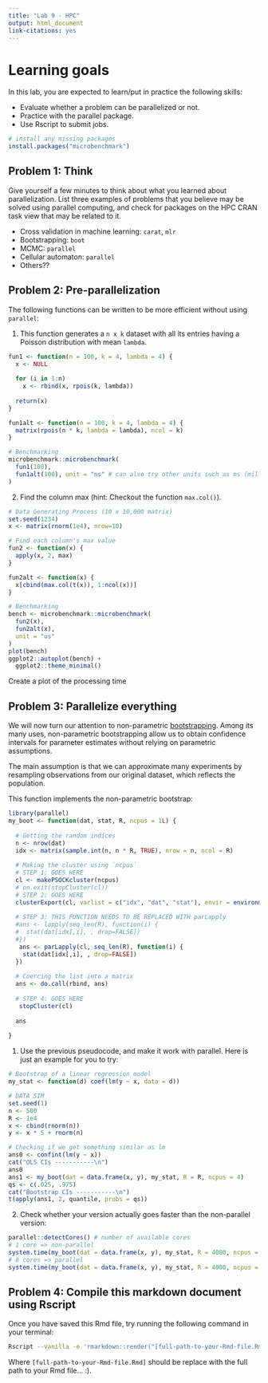 ```yaml
---
title: "Lab 9 - HPC"
output: html_document
link-citations: yes
---
```


# Learning goals

In this lab, you are expected to learn/put in practice the following skills:

- Evaluate whether a problem can be parallelized or not.
- Practice with the parallel package.
- Use Rscript to submit jobs.

```r
# install any missing packages
install.packages("microbenchmark")
```

## Problem 1: Think

Give yourself a few minutes to think about what you learned about parallelization. List three
examples of problems that you believe may be solved using parallel computing,
and check for packages on the HPC CRAN task view that may be related to it.

- Cross validation in machine learning: `carat`, `mlr`
- Bootstrapping: `boot`
- MCMC: `parallel`
- Cellular automaton: `parallel`
- Others??

## Problem 2: Pre-parallelization

The following functions can be written to be more efficient without using
`parallel`:

1. This function generates a `n x k` dataset with all its entries having a Poisson distribution with mean `lambda`.

```r
fun1 <- function(n = 100, k = 4, lambda = 4) {
  x <- NULL
  
  for (i in 1:n)
    x <- rbind(x, rpois(k, lambda))
  
  return(x)
}

fun1alt <- function(n = 100, k = 4, lambda = 4) {
  matrix(rpois(n * k, lambda = lambda), ncol = k)
}

# Benchmarking
microbenchmark::microbenchmark(
  fun1(100),
  fun1alt(100), unit = "ns" # can also try other units such as ms (milliseconds)
)
```

2.  Find the column max (hint: Checkout the function `max.col()`). 

```r
# Data Generating Process (10 x 10,000 matrix)
set.seed(1234)
x <- matrix(rnorm(1e4), nrow=10)

# Find each column's max value
fun2 <- function(x) {
  apply(x, 2, max)
}

fun2alt <- function(x) {
  x[cbind(max.col(t(x)), 1:ncol(x))]
}

# Benchmarking
bench <- microbenchmark::microbenchmark(
  fun2(x),
  fun2alt(x), 
  unit = "us"
)
plot(bench)
ggplot2::autoplot(bench) +
  ggplot2::theme_minimal()
```

Create a plot of the processing time

## Problem 3: Parallelize everything

We will now turn our attention to non-parametric 
[bootstrapping](https://en.wikipedia.org/wiki/Bootstrapping_(statistics)).
Among its many uses, non-parametric bootstrapping allow us to obtain confidence
intervals for parameter estimates without relying on parametric assumptions.

The main assumption is that we can approximate many experiments by resampling
observations from our original dataset, which reflects the population. 

This function implements the non-parametric bootstrap:

```r
library(parallel)
my_boot <- function(dat, stat, R, ncpus = 1L) {
  
  # Getting the random indices
  n <- nrow(dat)
  idx <- matrix(sample.int(n, n * R, TRUE), nrow = n, ncol = R)
 
  # Making the cluster using `ncpus`
  # STEP 1: GOES HERE
  cl <- makePSOCKcluster(ncpus)
  # on.exit(stopCluster(cl))
  # STEP 2: GOES HERE
  clusterExport(cl, varlist = c("idx", "dat", "stat"), envir = environment())
  
  # STEP 3: THIS FUNCTION NEEDS TO BE REPLACED WITH parLapply
  #ans <- lapply(seq_len(R), function(i) {
  #  stat(dat[idx[,i], , drop=FALSE])
  #})
   ans <- parLapply(cl, seq_len(R), function(i) {
    stat(dat[idx[,i], , drop=FALSE])
  })
   
  # Coercing the list into a matrix
  ans <- do.call(rbind, ans)
  
  # STEP 4: GOES HERE
   stopCluster(cl)
  
  ans
  
}
```

1. Use the previous pseudocode, and make it work with parallel. Here is just an example
for you to try:

```r
# Bootstrap of a linear regression model
my_stat <- function(d) coef(lm(y ~ x, data = d))

# DATA SIM
set.seed(1)
n <- 500 
R <- 1e4
x <- cbind(rnorm(n)) 
y <- x * 5 + rnorm(n)

# Checking if we get something similar as lm
ans0 <- confint(lm(y ~ x))
cat("OLS CIs -----------\n")
ans0
ans1 <- my_boot(dat = data.frame(x, y), my_stat, R = R, ncpus = 4)
qs <- c(.025, .975)
cat("Bootstrap CIs -----------\n")
t(apply(ans1, 2, quantile, probs = qs))
```

2. Check whether your version actually goes faster than the non-parallel version:

```r
parallel::detectCores() # number of available cores
# 1 core => non-parallel
system.time(my_boot(dat = data.frame(x, y), my_stat, R = 4000, ncpus = 1L)) 
# 8 cores => parallel
system.time(my_boot(dat = data.frame(x, y), my_stat, R = 4000, ncpus = 8L))
```

## Problem 4: Compile this markdown document using Rscript

Once you have saved this Rmd file, try running the following command
in your terminal:

```bash
Rscript --vanilla -e 'rmarkdown::render("[full-path-to-your-Rmd-file.Rmd]")' &
```

Where `[full-path-to-your-Rmd-file.Rmd]` should be replace with the full path to
your Rmd file... :).


